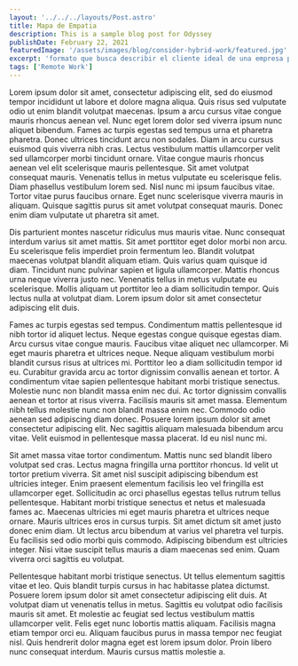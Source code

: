 ```yaml
---
layout: '../../../layouts/Post.astro'
title: Mapa de Empatia
description: This is a sample blog post for Odyssey
publishDate: February 22, 2021
featuredImage: '/assets/images/blog/consider-hybrid-work/featured.jpg'
excerpt: 'formato que busca describir el cliente ideal de una empresa por medio del análisis de 6 aspectos, relacionados a los sentimientos del ser humano.'
tags: ['Remote Work']
---
```


Lorem ipsum dolor sit amet, consectetur adipiscing elit, sed do eiusmod tempor incididunt ut labore et dolore magna aliqua. Quis risus sed vulputate odio ut enim blandit volutpat maecenas. Ipsum a arcu cursus vitae congue mauris rhoncus aenean vel. Nunc eget lorem dolor sed viverra ipsum nunc aliquet bibendum. Fames ac turpis egestas sed tempus urna et pharetra pharetra. Donec ultrices tincidunt arcu non sodales. Diam in arcu cursus euismod quis viverra nibh cras. Lectus vestibulum mattis ullamcorper velit sed ullamcorper morbi tincidunt ornare. Vitae congue mauris rhoncus aenean vel elit scelerisque mauris pellentesque. Sit amet volutpat consequat mauris. Venenatis tellus in metus vulputate eu scelerisque felis. Diam phasellus vestibulum lorem sed. Nisl nunc mi ipsum faucibus vitae. Tortor vitae purus faucibus ornare. Eget nunc scelerisque viverra mauris in aliquam. Quisque sagittis purus sit amet volutpat consequat mauris. Donec enim diam vulputate ut pharetra sit amet.

Dis parturient montes nascetur ridiculus mus mauris vitae. Nunc consequat interdum varius sit amet mattis. Sit amet porttitor eget dolor morbi non arcu. Eu scelerisque felis imperdiet proin fermentum leo. Blandit volutpat maecenas volutpat blandit aliquam etiam. Quis varius quam quisque id diam. Tincidunt nunc pulvinar sapien et ligula ullamcorper. Mattis rhoncus urna neque viverra justo nec. Venenatis tellus in metus vulputate eu scelerisque. Mollis aliquam ut porttitor leo a diam sollicitudin tempor. Quis lectus nulla at volutpat diam. Lorem ipsum dolor sit amet consectetur adipiscing elit duis.

Fames ac turpis egestas sed tempus. Condimentum mattis pellentesque id nibh tortor id aliquet lectus. Neque egestas congue quisque egestas diam. Arcu cursus vitae congue mauris. Faucibus vitae aliquet nec ullamcorper. Mi eget mauris pharetra et ultrices neque. Neque aliquam vestibulum morbi blandit cursus risus at ultrices mi. Porttitor leo a diam sollicitudin tempor id eu. Curabitur gravida arcu ac tortor dignissim convallis aenean et tortor. A condimentum vitae sapien pellentesque habitant morbi tristique senectus. Molestie nunc non blandit massa enim nec dui. Ac tortor dignissim convallis aenean et tortor at risus viverra. Facilisis mauris sit amet massa. Elementum nibh tellus molestie nunc non blandit massa enim nec. Commodo odio aenean sed adipiscing diam donec. Posuere lorem ipsum dolor sit amet consectetur adipiscing elit. Nec sagittis aliquam malesuada bibendum arcu vitae. Velit euismod in pellentesque massa placerat. Id eu nisl nunc mi.

Sit amet massa vitae tortor condimentum. Mattis nunc sed blandit libero volutpat sed cras. Lectus magna fringilla urna porttitor rhoncus. Id velit ut tortor pretium viverra. Sit amet nisl suscipit adipiscing bibendum est ultricies integer. Enim praesent elementum facilisis leo vel fringilla est ullamcorper eget. Sollicitudin ac orci phasellus egestas tellus rutrum tellus pellentesque. Habitant morbi tristique senectus et netus et malesuada fames ac. Maecenas ultricies mi eget mauris pharetra et ultrices neque ornare. Mauris ultrices eros in cursus turpis. Sit amet dictum sit amet justo donec enim diam. Ut lectus arcu bibendum at varius vel pharetra vel turpis. Eu facilisis sed odio morbi quis commodo. Adipiscing bibendum est ultricies integer. Nisi vitae suscipit tellus mauris a diam maecenas sed enim. Quam viverra orci sagittis eu volutpat.

Pellentesque habitant morbi tristique senectus. Ut tellus elementum sagittis vitae et leo. Quis blandit turpis cursus in hac habitasse platea dictumst. Posuere lorem ipsum dolor sit amet consectetur adipiscing elit duis. At volutpat diam ut venenatis tellus in metus. Sagittis eu volutpat odio facilisis mauris sit amet. Et molestie ac feugiat sed lectus vestibulum mattis ullamcorper velit. Felis eget nunc lobortis mattis aliquam. Facilisis magna etiam tempor orci eu. Aliquam faucibus purus in massa tempor nec feugiat nisl. Quis hendrerit dolor magna eget est lorem ipsum dolor. Proin libero nunc consequat interdum. Mauris cursus mattis molestie a.
